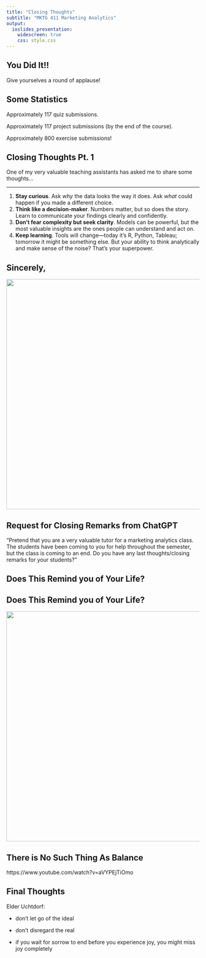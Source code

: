 ```yaml
---
title: "Closing Thoughts"
subtitle: "MKTG 411 Marketing Analytics"
output: 
  ioslides_presentation:
    widescreen: true
    css: style.css
---
```


## You Did It!!

Give yourselves a round of applause!

## Some Statistics

Approximately 117 quiz submissions.

Approximately 117 project submissions (by the end of the course).

Approximately 800 exercise submissions!

## Closing Thoughts Pt. 1

One of my very valuable teaching assistants has asked me to share some thoughts...

---

1.	**Stay curious**. Ask *why* the data looks the way it does. Ask *what* could happen if you made a different choice.
2.	**Think like a decision-maker**. Numbers matter, but so does the story. Learn to communicate your findings clearly and confidently.
3.	**Don’t fear complexity but seek clarity**. Models can be powerful, but the most valuable insights are the ones people can understand and act on.
4.	**Keep learning**. Tools will change—today it’s R, Python, Tableau; tomorrow it might be something else. But your ability to think analytically and make sense of the noise? That’s your superpower.

## Sincerely,

<center>
![](Figures/chat-gpt.png){width=600px}
</center>

## Request for Closing Remarks from ChatGPT

"Pretend that you are a very valuable tutor for a marketing analytics class. The students have been coming to you for help throughout the semester, but the class is coming to an end. Do you have any last thoughts/closing remarks for your students?"

## Does This Remind you of Your Life?

## Does This Remind you of Your Life?

<center>
![](Figures/acrobat.png){width=600px}
</center>

## There is No Such Thing As Balance

https://www.youtube.com/watch?v=aVYPEjTiOmo

## Final Thoughts

Elder Uchtdorf:

- don't let go of the ideal
- don't disregard the real

- if you wait for sorrow to end before you experience joy, you might miss joy completely
